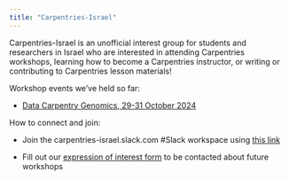 ```yaml
---
title: "Carpentries-Israel"
---
```


Carpentries-Israel is an unofficial interest group for students and researchers in Israel who are interested in attending Carpentries workshops, learning how to become a Carpentries instructor, or writing or contributing to Carpentries lesson materials!

Workshop events we've held so far:

-   [Data Carpentry Genomics, 29-31 October 2024](https://carpentries-israel.github.io/2024-10-29-wis){target="_blank"}

How to connect and join:

-   Join the carpentries-israel.slack.com #Slack workspace using [this link](https://join.slack.com/t/carpentries-israel/shared_invite/zt-2uu39vo5i-5MqBVAv3mf_h1n~_xLQxCA)

-   Fill out our [expression of interest form](https://forms.gle/tEtkFrugxrEng7Ss7){target="_blank"} to be contacted about future workshops
